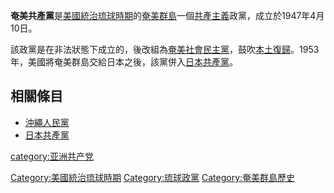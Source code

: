 {{共产党}}
'''奄美共產黨'''是[[美國統治琉球時期|美國統治琉球時期]]的[[奄美群島|奄美群島]]一個[[共產主義|共產主義]]政黨，成立於1947年4月10日。

該政黨是在非法狀態下成立的，後改組為[[奄美社會民主黨|奄美社會民主黨]]，鼓吹[[本土復歸|本土復歸]]。1953年，美國將奄美群島交給日本之後，該黨併入[[日本共產黨|日本共產黨]]。

==相關條目==
*[[沖繩人民黨|沖繩人民黨]]
*[[日本共產黨|日本共產黨]]
[[category:亚洲共产党|category:亚洲共产党]]
[[Category:美國統治琉球時期|Category:美國統治琉球時期]]
[[Category:琉球政黨|Category:琉球政黨]]
[[Category:奄美群島歷史|Category:奄美群島歷史]]